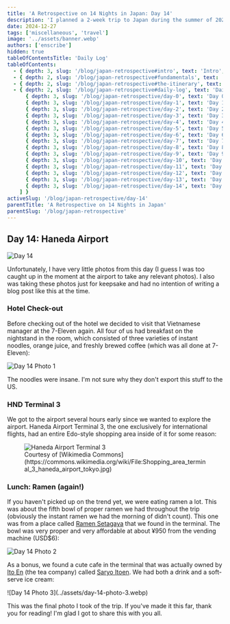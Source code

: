 ```yaml
---
title: 'A Retrospective on 14 Nights in Japan: Day 14'
description: 'I planned a 2-week trip to Japan during the summer of 2023 for my family. Here are some of the highlights, blunders, experiences gathered throughout the process.'
date: 2024-12-27
tags: ['miscellaneous', 'travel']
image: '../assets/banner.webp'
authors: ['enscribe']
hidden: true
tableOfContentsTitle: 'Daily Log'
tableOfContents:
  - { depth: 3, slug: '/blog/japan-retrospective#intro', text: 'Intro', subheadings: [] }
  - { depth: 2, slug: '/blog/japan-retrospective#fundamentals', text: 'Fundamentals', subheadings: [] }
  - { depth: 2, slug: '/blog/japan-retrospective#the-itinerary', text: 'The Itinerary', subheadings: [] }
  - { depth: 2, slug: '/blog/japan-retrospective#daily-log', text: 'Daily Log', subheadings: [
      { depth: 3, slug: '/blog/japan-retrospective/day-0', text: 'Day 0: Kansai Airport', subheadings: [] },
      { depth: 3, slug: '/blog/japan-retrospective/day-1', text: 'Day 1: Osaka Day Trip', subheadings: [] },
      { depth: 3, slug: '/blog/japan-retrospective/day-2', text: 'Day 2: Nara Day Trip', subheadings: [] },
      { depth: 3, slug: '/blog/japan-retrospective/day-3', text: 'Day 3: East Kyoto', subheadings: [] },
      { depth: 3, slug: '/blog/japan-retrospective/day-4', text: 'Day 4: West/Central Kyoto', subheadings: [] },
      { depth: 3, slug: '/blog/japan-retrospective/day-5', text: 'Day 5: Fushimi-Inari Taisha', subheadings: [] },
      { depth: 3, slug: '/blog/japan-retrospective/day-6', text: 'Day 6: Hakone-Yumoto', subheadings: [] },
      { depth: 3, slug: '/blog/japan-retrospective/day-7', text: 'Day 7: Hakone Round Course', subheadings: [] },
      { depth: 3, slug: '/blog/japan-retrospective/day-8', text: 'Day 8: Shinjuku, Kabukichō', subheadings: [] },
      { depth: 3, slug: '/blog/japan-retrospective/day-9', text: 'Day 9: Yokohama, Shibuya', subheadings: [] },
      { depth: 3, slug: '/blog/japan-retrospective/day-10', text: 'Day 10: Rest Day', subheadings: [] },
      { depth: 3, slug: '/blog/japan-retrospective/day-11', text: 'Day 11: Akihabara', subheadings: [] },
      { depth: 3, slug: '/blog/japan-retrospective/day-12', text: 'Day 12: Asakusa, Odaiba', subheadings: [] },
      { depth: 3, slug: '/blog/japan-retrospective/day-13', text: 'Day 13: Kamakura Day Trip', subheadings: [] },
      { depth: 3, slug: '/blog/japan-retrospective/day-14', text: 'Day 14: Haneda Airport', subheadings: [] },
    ] }
activeSlug: '/blog/japan-retrospective/day-14'
parentTitle: 'A Retrospective on 14 Nights in Japan'
parentSlug: '/blog/japan-retrospective'
---
```


## Day 14: Haneda Airport

![Day 14](../assets/day-14.webp)

Unfortunately, I have very little photos from this day (I guess I was too caught up in the moment at the airport to take any relevant photos). I also was taking these photos just for keepsake and had no intention of writing a blog post like this at the time.

### Hotel Check-out

Before checking out of the hotel we decided to visit that Vietnamese manager at the 7-Eleven again. All four of us had breakfast on the nightstand in the room, which consisted of three varieties of instant noodles, orange juice, and freshly brewed coffee (which was all done at 7-Eleven):

![Day 14 Photo 1](../assets/day-14-photo-1.webp)

The noodles were insane. I'm not sure why they don't export this stuff to the US.

### HND Terminal 3

We got to the airport several hours early since we wanted to explore the airport. Haneda Airport Terminal 3, the one exclusively for international flights, had an entire Edo-style shopping area inside of it for some reason:

<figure>
    <img
        class="w-full lg:w-2/3"
        src="https://upload.wikimedia.org/wikipedia/commons/thumb/7/76/Shopping_area_terminal_3_haneda_airport_tokyo.jpg/800px-Shopping_area_terminal_3_haneda_airport_tokyo.jpg?20200410110314"
        alt="Haneda Airport Terminal 3"
    />
    <figcaption class="text-center text-muted-foreground">
        Courtesy of [Wikimedia Commons](https://commons.wikimedia.org/wiki/File:Shopping_area_terminal_3_haneda_airport_tokyo.jpg)
    </figcaption>
</figure>

### Lunch: Ramen (again!)

If you haven't picked up on the trend yet, we were eating ramen a lot. This was about the fifth bowl of proper ramen we had throughout the trip (obviously the instant ramen we had the morning of didn't count). This one was from a place called [Ramen Setagaya](https://tabelog.com/en/tokyo/A1315/A131504/13117591/) that we found in the terminal. The bowl was very proper and very affordable at about ¥950 from the vending machine (USD$6):

![Day 14 Photo 2](../assets/day-14-photo-2.webp)

As a bonus, we found a cute cafe in the terminal that was actually owned by [Ito En](https://en.wikipedia.org/wiki/Ito_En) (the tea company) called [Saryo Itoen](https://tabelog.com/en/tokyo/A1315/A131504/13174290/). We had both a drink and a soft-serve ice cream:

<div class="mx-auto w-1/2">
![Day 14 Photo 3](../assets/day-14-photo-3.webp)
</div>

This was the final photo I took of the trip. If you've made it this far, thank you for reading! I'm glad I got to share this with you all.